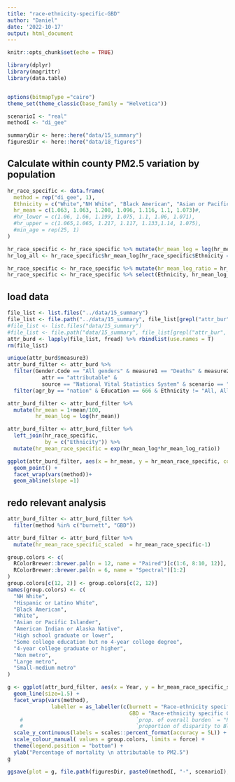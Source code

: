 ```yaml
---
title: "race-ethnicity-specific-GBD"
author: "Daniel"
date: '2022-10-17'
output: html_document
---
```


```r
knitr::opts_chunk$set(echo = TRUE)
```

```r
library(dplyr)
library(magrittr)
library(data.table)


options(bitmapType ="cairo")
theme_set(theme_classic(base_family = "Helvetica"))
```

```r
scenarioI <- "real"
methodI <- "di_gee"

summaryDir <- here::here("data/15_summary") 
figuresDir <- here::here("data/18_figures") 
```

## Calculate within county PM2.5 variation by population
```r
hr_race_specific <- data.frame(
  method = rep("di_gee", 1),
  Ethnicity = c("White","NH White", "Black American", "Asian or Pacific Islander", "Hispanic or Latino White", "American Indian or Alaska Native", "All"), # TODO
  hr_mean = c(1.063, 1.063, 1.208, 1.096, 1.116, 1.1, 1.073)#,
  #hr_lower = c(1.06, 1.06, 1.199, 1.075, 1.1, 1.06, 1.071),
  #hr_upper = c(1.065,1.065, 1.217, 1.117, 1.133,1.14, 1.075),
  #min_age = rep(25, 1)
)

hr_race_specific <- hr_race_specific %>% mutate(hr_mean_log = log(hr_mean))
hr_log_all <- hr_race_specific$hr_mean_log[hr_race_specific$Ethnicity == "All"]

hr_race_specific <- hr_race_specific %>% mutate(hr_mean_log_ratio = hr_mean_log/hr_log_all)
hr_race_specific <- hr_race_specific %>% select(Ethnicity, hr_mean_log_ratio)
```

## load data
```r
file_list <- list.files("../data/15_summary")
file_list <- file.path("../data/15_summary", file_list[grepl("attr_bur", file_list)])
#file_list <- list.files("data/15_summary")
#file_list <- file.path("data/15_summary", file_list[grepl("attr_bur", file_list)])
attr_burd <- lapply(file_list, fread) %>% rbindlist(use.names = T)
rm(file_list)
```

```r
unique(attr_burd$measure3)
attr_burd_filter <- attr_burd %>%
  filter(Gender.Code == "All genders" & measure1 == "Deaths" & measure2 == "age-adjusted rate per 100,000" &
           attr == "attributable" &
           source == "National Vital Statistics System" & scenario == "real") %>% 
  filter(agr_by == "nation" & Education == 666 & Ethnicity != "All, All Origins" & measure3 == "prop. of overall burden" & rural_urban_class == "All") 

attr_burd_filter <- attr_burd_filter %>%
  mutate(hr_mean = 1+mean/100,
         hr_mean_log = log(hr_mean))
```

```r
attr_burd_filter <- attr_burd_filter %>%
  left_join(hr_race_specific, 
            by = c("Ethnicity")) %>% 
  mutate(hr_mean_race_specific = exp(hr_mean_log*hr_mean_log_ratio))
```

```r
ggplot(attr_burd_filter, aes(x = hr_mean, y = hr_mean_race_specific, color = Ethnicity)) +
  geom_point() +
  facet_wrap(vars(method))+
  geom_abline(slope =1)
```

## redo relevant analysis
```r
attr_burd_filter <- attr_burd_filter %>%
  filter(method %in% c("burnett", "GBD"))
```

```r
attr_burd_filter <- attr_burd_filter %>%
  mutate(hr_mean_race_specific_scaled  = hr_mean_race_specific-1)
```

```r
group.colors <- c(
  RColorBrewer::brewer.pal(n = 12, name = "Paired")[c(1:6, 8:10, 12)],
  RColorBrewer::brewer.pal(n = 6, name = "Spectral")[1:2]
)
group.colors[c(12, 2)] <- group.colors[c(2, 12)]
names(group.colors) <- c(
  "NH White",
  "Hispanic or Latino White",
  "Black American",
  "White",
  "Asian or Pacific Islander",
  "American Indian or Alaska Native",
  "High school graduate or lower",
  "Some college education but no 4-year college degree",
  "4-year college graduate or higher",
  "Non metro",
  "Large metro",
  "Small-medium metro"
)
```

```r
g <- ggplot(attr_burd_filter, aes(x = Year, y = hr_mean_race_specific_scaled, color = Ethnicity)) +
  geom_line(size=1.5) +
  facet_wrap(vars(method),
              labeller = as_labeller(c(burnett = "Race-ethnicity specific GEMM",
                                       GBD = "Race-ethnicity specific GBD")))+ 
    #                                    `prop. of overall burden` = "Percent of all-cause mortality attributable to PM2.5 for each race-ethnicity",
    #                                    `proportion of disparity to Black or African American attributable` = "Relative size (in percent) of the difference in all-cause mortality between each race-ethnicity and Black Americans that can be attributed to PM2.5 exposure") ) )+)+
  scale_y_continuous(labels = scales::percent_format(accuracy = 5L)) +
  scale_colour_manual( values = group.colors, limits = force) +
  theme(legend.position = "bottom") +
  ylab("Percentage of mortality \n attributable to PM2.5")
g
```
```r
ggsave(plot = g, file.path(figuresDir, paste0(methodI, "-", scenarioI), "figureS50_race_ethnicity_specific_GBD.png"), dpi = 300, height = 6, width = 8)
```

